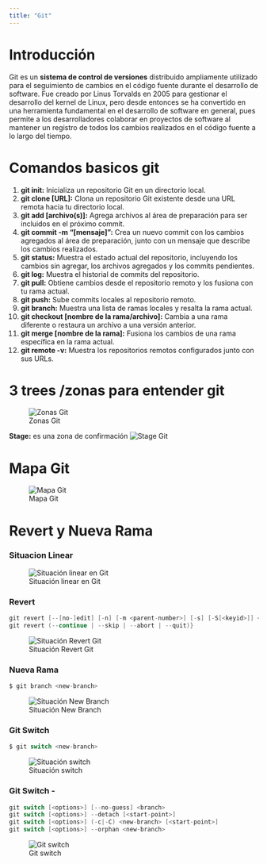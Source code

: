 ```yaml
---
title: "Git"
---
```


# Introducción

Git es un **sistema de control de versiones** distribuido ampliamente utilizado para el seguimiento de cambios en el código fuente durante el desarrollo de software. Fue creado por Linus Torvalds en 2005 para gestionar el desarrollo del kernel de Linux, pero desde entonces se ha convertido en una herramienta fundamental en el desarrollo de software en general, pues permite a los desarrolladores colaborar en proyectos de software al mantener un registro de todos los cambios realizados en el código fuente a lo largo del tiempo. 

# Comandos basicos git

1. **git init:** Inicializa un repositorio Git en un directorio local.
2. **git clone [URL]:** Clona un repositorio Git existente desde una URL remota hacia tu directorio local.
3. **git add [archivo(s)]:** Agrega archivos al área de preparación para ser incluidos en el próximo commit.
4. **git commit -m "[mensaje]":** Crea un nuevo commit con los cambios agregados al área de preparación, junto con un mensaje que describe los cambios realizados.
5. **git status:** Muestra el estado actual del repositorio, incluyendo los cambios sin agregar, los archivos agregados y los commits pendientes.
6. **git log:** Muestra el historial de commits del repositorio.
7. **git pull:** Obtiene cambios desde el repositorio remoto y los fusiona con tu rama actual.
8. **git push:** Sube commits locales al repositorio remoto.
9. **git branch:** Muestra una lista de ramas locales y resalta la rama actual.
10. **git checkout [nombre de la rama/archivo]:** Cambia a una rama diferente o restaura un archivo a una versión anterior.
11. **git merge [nombre de la rama]:** Fusiona los cambios de una rama específica en la rama actual.
12. **git remote -v:** Muestra los repositorios remotos configurados junto con sus URLs.


# 3 trees /zonas para entender git 

![Zonas Git](/Imagenes/working_stage_localrepository.jpg){.lightbox}



**Stage:** es una zona de confirmación
![Stage Git](/Imagenes/stage.jpeg){.lightbox}

# Mapa Git
![Mapa Git](/Imagenes/mapagit.jpeg){.lightbox}


# Revert y Nueva Rama

### Situacion Linear
![Situación linear en Git](/Imagenes/lineargit.jpeg){.lightbox}

### Revert
```c 
git revert [--[no-]edit] [-n] [-m <parent-number>] [-s] [-S[<keyid>]] <commit>…​
git revert (--continue | --skip | --abort | --quit)}
```
![Situación Revert Git](/Imagenes/revertgit.jpeg){.lightbox}

### Nueva Rama
```c
$ git branch <new-branch>
```
![Situación New Branch](/Imagenes/crearnuevarama.jpeg){.lightbox}


### Git Switch
```c
$ git switch <new-branch>
```
![Situación switch](/Imagenes/gitswitch.jpeg){.lightbox}


### Git Switch -
```c
git switch [<options>] [--no-guess] <branch>
git switch [<options>] --detach [<start-point>]
git switch [<options>] (-c|-C) <new-branch> [<start-point>]
git switch [<options>] --orphan <new-branch>
```
![Git switch](/Imagenes/gitSwitchMenos.jpeg){.lightbox}


